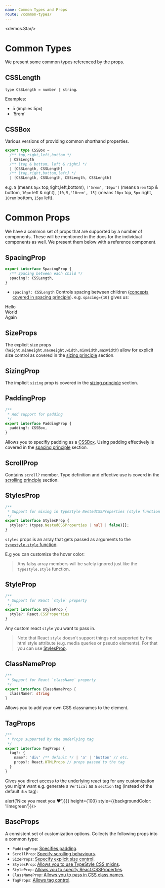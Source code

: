 ```yaml
---
name: Common Types and Props
route: /common-types/
---
```



<demos.Star/>

# Common Types

We present some common types referenced by the props.

## CSSLength
`type CSSLength = number | string`. 

Examples: 
* 5 (implies 5px)
* '5rem'

## CSSBox

Various versions of providing common shorthand properties.

```ts
export type CSSBox =
  /** top,right,left,bottom */
  | CSSLength
  /** [top & bottom, left & right] */
  | [CSSLength, CSSLength]
  /** [top,right,bottom,left] */
  | [CSSLength, CSSLength, CSSLength, CSSLength]
```

e.g. `5` (means `5px` top,right,left,bottom), `['5rem','10px']` (means `5rem` top & bottom, `10px` left & right), `[10,5,'10rem', 15]` (means `10px` top, `5px` right, `10rem` bottom, `15px` left).

# Common Props

We have a common set of props that are supported by a number of components. These will be mentioned in the docs for the individual components as well. We present them below with a reference component.

## SpacingProp

```ts
export interface SpacingProp {
  /** Spacing between each child */
  spacing?: CSSLength,
}
```

* `spacing?: CSSLength` Controls spacing between children ([concepts covered in spacing principle][principle-spacing]). e.g. `spacing={10}` gives us:

<Playground>
  <Vertical spacing={10}>
    <div style={{backgroundColor: "lightskyblue"}}>Hello</div>
    <div style={{backgroundColor: "lightpink"}}>World</div>
    <div style={{backgroundColor: "darkorange"}}>Again</div>
  </Vertical>
</Playground>

## SizeProps

The explicit size props (`height,minHeight,maxHeight,width,minWidth,maxWidth`) allow for explicit size control as covered in the [sizing principle][principle-sizing] section.

## SizingProp

The implicit `sizing` prop is covered in the [sizing principle][principle-sizing] section.

## PaddingProp

```ts
/** 
 * Add support for padding
 */
export interface PaddingProp {
  padding?: CSSBox,
}
```

Allows you to specifiy padding as a [CSSBox](#cssbox). Using padding effectively is covered in the [spacing principle][principle-spacing] section.

## ScrollProp 

Contains `scroll?` member. Type definition and effective use is coverd in the [scrolling principle][principle-scrolling] section.

## StylesProp 

```ts
/** 
 * Support for mixing in TypeStyle NestedCSSProperties (style function arguments) 
 */
export interface StylesProp {
  styles?: (types.NestedCSSProperties | null | false)[];
}
```
`styles` props is an array that gets passed as arguments to the [`typestyle.style` function][typestyle-style].

E.g you can customize the hover color: 

<Playground>
  <Vertical height={100} styles={[
    {
      transition:'.3s', 
      backgroundColor: 'limegreen', 
      $nest:{
        '&:hover': {backgroundColor:'gold'}}
      }
  ]}/>  
</Playground>

> Any falsy array members will be safely ignored just like the `typestyle.style` function.

## StyleProp 

```ts
/** 
 * Support for React `style` property
 */
export interface StyleProp {
  style?: React.CSSProperties
}
```
Any custom react `style` you want to pass in. 

> Note that React `style` doesn't support things not supported by the html style attribute (e.g. media queries or pseudo elements). For that you can use [StylesProp](#stylesprop).

## ClassNameProp 
```ts
/** 
 * Support for React `className` property 
 */
export interface ClassNameProp { 
  className?: string
}
```
Allows you to add your own CSS classnames to the element.

## TagProps
```ts
/** 
 * Props supported by the underlying tag 
 */
export interface TagProps {
  tag?: {
    name?: 'div' /** default */ | 'a' | 'button' // etc.
    props?: React.HTMLProps // props passed to the tag
  }
}
```
Gives you direct access to the underlying react tag for any customization you might want e.g. generate a `Vertical` as a `section` tag (instead of the default `div` tag):

<Playground>
  <Vertical 
    tag={{name:'section', props: {onClick:() => alert('Nice you meet you ❤️')}}} 
    height={100} style={{backgroundColor: 'limegreen'}}/>
</Playground>

## BaseProps
A consistent set of customization options. Collects the following props into a common type: 

* `PaddingProp`: [Specifies padding](#paddingprop).
* `ScrollProp`: [Specify scrolling behaviours](#scrollprop).
* `SizeProps`: [Sepecify explicit size control](#sizeprops).
* `StylesProp`: [Allows you to use TypeStyle CSS mixins](#stylesprop). 
* `StyleProp`: [Allows you to specify React.CSSProperties](#styleprop).
* `ClassNameProp`: [Allows you to pass in CSS class names](#classnameprop).
* `TagProps`: [Allows tag control](#tagprops).

[principle-spacing]:../principle-spacing/
[principle-sizing]:../principle-sizing/
[principle-scrolling]:../principle-scrolling/
[typestyle-style]:https://typestyle.github.io/#/core/style
